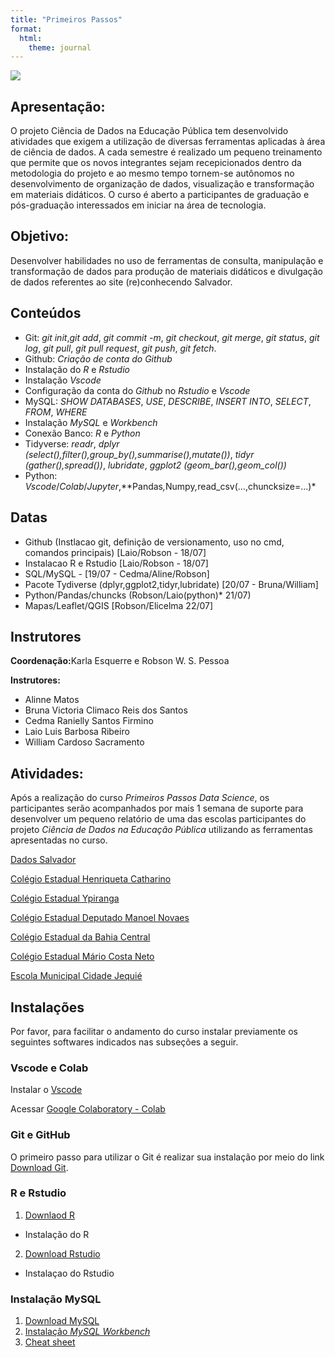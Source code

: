 ```yaml
---
title: "Primeiros Passos"
format:
  html:
    theme: journal
---
```



![](logo.png)

## Apresentação:

O projeto Ciência de Dados na Educação Pública tem desenvolvido atividades 
que exigem a utilização de diversas ferramentas aplicadas à área de ciência 
de dados. A cada semestre é realizado um pequeno treinamento que permite 
que os novos integrantes sejam recepicionados dentro da metodologia 
do projeto e ao mesmo tempo tornem-se autônomos no desenvolvimento de 
organização de dados, visualização e transformação em materiais didáticos. 
O curso é aberto a participantes de graduação e pós-graduação interessados 
em iniciar na área de tecnologia.

## Objetivo:

Desenvolver habilidades no uso de ferramentas de consulta, manipulação e 
transformação de dados para produção de materiais didáticos e divulgação de 
dados referentes ao site (re)conhecendo Salvador.


## Conteúdos 

- Git: *git init*,*git add*, *git commit -m*, *git checkout*, *git merge*, 
*git status*, *git log*, *git pull*, *git pull request*, *git push*, *git fetch*.
- Github: *Criação de conta do Github*
- Instalação do *R* e *Rstudio*
- Instalação *Vscode*
- Configuração da conta do *Github* no *Rstudio* e *Vscode*
- MySQL: *SHOW DATABASES*, *USE*, *DESCRIBE*, *INSERT INTO*, *SELECT*, *FROM*, *WHERE*
- Instalação *MySQL* e *Workbench*
- Conexão Banco: *R* e *Python*
- Tidyverse: *readr*, *dplyr* *(select(),filter(),group_by(),summarise(),mutate())*, *tidyr* *(gather(),spread())*, *lubridate*, *ggplot2* *(geom_bar(),geom_col())*
- Python: *Vscode*/*Colab*/*Jupyter*,**Pandas*,*Numpy*,*read_csv(...,chuncksize=...)*  


## Datas 

 - Github  (Instlacao git, definição de versionamento, uso no cmd, comandos principais) [Laio/Robson - 18/07]
 - Instalacao R e Rstudio [Laio/Robson - 18/07]
 - SQL/MySQL - [19/07 - Cedma/Aline/Robson]
 - Pacote Tydiverse (dplyr,ggplot2,tidyr,lubridate) [20/07 - Bruna/William]
 - Python/Pandas/chuncks (Robson/Laio(python)* 21/07)
 - Mapas/Leaflet/QGIS [Robson/Elicelma 22/07]

## Instrutores
 **Coordenação:**Karla Esquerre e Robson W. S. Pessoa
 
 **Instrutores:**
 
 - Alinne Matos
 - Bruna Victoria Climaco Reis dos Santos
 - Cedma Ranielly Santos Firmino
 - Laio Luis Barbosa Ribeiro 
 - William Cardoso Sacramento
 


## Atividades:

Após a realização do curso *Primeiros Passos Data Science*, os 
participantes serão acompanhados por mais 1 semana de suporte 
para desenvolver um pequeno relatório de uma das escolas participantes 
do projeto *Ciência de Dados na Educação Pública* utilizando as ferramentas
apresentadas no curso.  


[Dados Salvador](https://novo.qedu.org.br/municipio/2927408-salvador) 

[Colégio Estadual Henriqueta Catharino](https://novo.qedu.org.br/escola/29192790-ee-colegio-estadual-henriqueta-martins-catharino/)

[Colégio Estadual Ypiranga](https://novo.qedu.org.br/escola/29182182-ee-colegio-estadual-ypiranga-educacao-integral/)  

[Colégio Estadual Deputado Manoel Novaes](https://novo.qedu.org.br/escola/29182131-ee-colegio-estadual-deputado-manoel-novaes/)

[Colégio Estadual da Bahia Central](https://novo.qedu.org.br/escola/29182123-ee-colegio-estadual-da-bahia-central/)

[Colégio Estadual Mário Costa Neto](https://novo.qedu.org.br/escola/29193699-ee-colegio-estadual-mario-costa-neto/)

[Escola Municipal Cidade Jequié](https://novo.qedu.org.br/escola/29190061-escola-municipal-cidade-de-jequie/)


## Instalações
Por favor, para facilitar o andamento do curso instalar previamente
os seguintes softwares indicados nas subseções a seguir.

### Vscode e Colab 

Instalar o [Vscode](https://code.visualstudio.com/Download) 

Acessar [Google Colaboratory - Colab](https://colab.research.google.com/) 

### Git e GitHub 

O primeiro passo para utilizar o Git é realizar sua instalação 
 por meio do link [Download Git](https://git-scm.com/downloads). 

### R e Rstudio

1. [Downlaod R](https://cran.r-project.org/bin/windows/base/)
- Instalação do R
2. [Download Rstudio](https://www.rstudio.com/products/rstudio/download/)
- Instalaçao do Rstudio


### Instalação MySQL 

1. [Download MySQL](https://dev.mysql.com/downloads/installer/)
2. [Instalação *MySQL Workbench*](https://dev.mysql.com/downloads/workbench/) 
3. [Cheat sheet](https://www.mysqltutorial.org/mysql-cheat-sheet.aspx)
